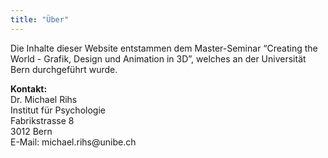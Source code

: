```yaml
---
title: "Über"
---
```


Die Inhalte dieser Website entstammen dem Master-Seminar "Creating the World - Grafik, Design und Animation in 3D", welches an der Universität Bern durchgeführt wurde.

| **Kontakt:** 
| Dr. Michael Rihs 
| Institut für Psychologie
| Fabrikstrasse 8
| 3012 Bern 
| E-Mail: michael.rihs\@unibe.ch
